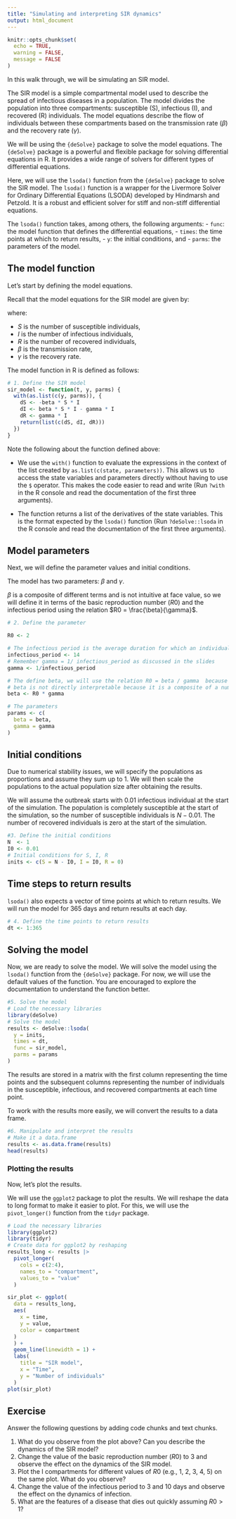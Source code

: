 ```yaml
---
title: "Simulating and interpreting SIR dynamics"
output: html_document
---
```


```r
knitr::opts_chunk$set(
  echo = TRUE,
  warning = FALSE,
  message = FALSE
)
```

In this walk through, we will be simulating an SIR model.

The SIR model is a simple compartmental model used to describe the spread of infectious diseases in a population. The model divides the population into three compartments: susceptible (S), infectious (I), and recovered (R) individuals. The model equations describe the flow of individuals between these compartments based on the transmission rate ($\beta$) and the recovery rate ($\gamma$).

<!-- ```{r, child=c('./scripts/rmd_child_01_lsoda_explanation.Rmd')} -->
<!-- ``` -->

We will be using the `{deSolve}` package to solve the model equations. The `{deSolve}` package is a powerful and flexible package for solving differential equations in R. It provides a wide range of solvers for different types of differential equations.

Here, we will use the `lsoda()` function from the `{deSolve}` package to solve the SIR model. The `lsoda()` function is a wrapper for the Livermore Solver for Ordinary Differential Equations (LSODA) developed by Hindmarsh and Petzold. It is a robust and efficient solver for stiff and non-stiff differential equations.

The `lsoda()` function takes, among others, the following arguments: - `func`: the model function that defines the differential equations, - `times`: the time points at which to return results, - `y`: the initial conditions, and - `parms`: the parameters of the model.

## The model function

Let's start by defining the model equations.

Recall that the model equations for the SIR model are given by:

\begin{align}
\frac{dS}{dt} & = \color{orange}{-\beta S I} \\
\frac{dI}{dt} & = \color{orange}{\beta S I} - \color{blue}{\gamma I} \\
\frac{dR}{dt} & = \color{blue}{\gamma I}
\end{align}

where:

- $S$ is the number of susceptible individuals,
- $I$ is the number of infectious individuals,
- $R$ is the number of recovered individuals,
- $\beta$ is the transmission rate,
- $\gamma$ is the recovery rate.


The model function in R is defined as follows:

```r
# 1. Define the SIR model
sir_model <- function(t, y, parms) {
  with(as.list(c(y, parms)), {
    dS <- -beta * S * I
    dI <- beta * S * I - gamma * I
    dR <- gamma * I
    return(list(c(dS, dI, dR)))
  })
}
```

<!-- ```{r, child=c('./scripts/rmd_child_02_model_function_components.Rmd')} -->
<!-- ``` -->

Note the following about the function defined above:

-   We use the `with()` function to evaluate the expressions in the context of the list created by `as.list(c(state, parameters))`. This allows us to access the state variables and parameters directly without having to use the `$` operator. This makes the code easier to read and write (Run `?with` in the R console and read the documentation of the first three arguments).

-   The function returns a list of the derivatives of the state variables. This is the format expected by the `lsoda()` function (Run `?deSolve::lsoda` in the R console and read the documentation of the first three arguments).

## Model parameters

Next, we will define the parameter values and initial conditions.

The model has two parameters: $\beta$ and $\gamma$.

$\beta$ is a composite of different terms and is not intuitive at face value, so we will define it in terms of the basic reproduction number ($R0$) and the infectious period using the relation $R0 = \frac{\beta}{\gamma}$.

```r
# 2. Define the parameter 

R0 <- 2

# The infectious period is the average duration for which an individual remains infectious.
infectious_period <- 14
# Remember gamma = 1/ infectious_period as discussed in the slides
gamma <- 1/infectious_period 

# The define beta, we will use the relation R0 = beta / gamma  because it is easier to interpret, that is, given an R0 and infectious period, we can calculate the corresponding beta value.
# beta is not directly interpretable because it is a composite of a number of factors.
beta <- R0 * gamma

# The parameters
params <- c(
  beta = beta,
  gamma = gamma
)
```


## Initial conditions

Due to numerical stability issues, we will specify the populations as proportions and assume they sum up to $1$. We will then scale the populations to the actual population size after obtaining the results.

We will assume the outbreak starts with $0.01$ infectious individual at the start of the simulation. The population is completely susceptible at the start of the simulation, so the number of susceptible individuals is $N - 0.01$. The number of recovered individuals is zero at the start of the simulation.
```r
#3. Define the initial conditions
N  <- 1
I0 <- 0.01
# Initial conditions for S, I, R
inits <- c(S = N - I0, I = I0, R = 0)
```

## Time steps to return results

`lsoda()` also expects a vector of time points at which to return results. We will run the model for 365 days and return results at each day.
```r
# 4. Define the time points to return results
dt <- 1:365
```

## Solving the model

Now, we are ready to solve the model. We will solve the model using the `lsoda()` function from the `{deSolve}` package. For now, we will use the default values of the function. You are encouraged to explore the documentation to understand the function better.
```r
#5. Solve the model
# Load the necessary libraries
library(deSolve)
# Solve the model
results <- deSolve::lsoda(
  y = inits,
  times = dt,
  func = sir_model,
  parms = params
)
```

The results are stored in a matrix with the first column representing the time points and the subsequent columns representing the number of individuals in the susceptible, infectious, and recovered compartments at each time point.

To work with the results more easily, we will convert the results to a data frame.

```r
#6. Manipulate and interpret the results
# Make it a data.frame
results <- as.data.frame(results)
head(results)
```

### Plotting the results

Now, let's plot the results.

We will use the `ggplot2` package to plot the results. We will reshape the data to long format to make it easier to plot. For this, we will use the `pivot_longer()` function from the `tidyr` package.
```r
# Load the necessary libraries
library(ggplot2)
library(tidyr)
# Create data for ggplot2 by reshaping
results_long <- results |>
  pivot_longer(
    cols = c(2:4),
    names_to = "compartment",
    values_to = "value"
  )

sir_plot <- ggplot(
  data = results_long,
  aes(
    x = time,
    y = value,
    color = compartment
  )
  ) +
  geom_line(linewidth = 1) +
  labs(
    title = "SIR model",
    x = "Time",
    y = "Number of individuals"
  )
plot(sir_plot)
```

## Exercise

Answer the following questions by adding code chunks and text chunks.

1. What do you observe from the plot above? Can you describe the dynamics of the SIR model?
2. Change the value of the basic reproduction number ($R0$) to 3 and observe the effect on the dynamics of the SIR model.
3. Plot the I compartments for different values of $R0$ (e.g., 1, 2, 3, 4, 5) on the same plot. What do you observe?
4. Change the value of the infectious period to 3 and 10 days and observe the effect on the dynamics of infection.
5. What are the features of a disease that dies out quickly assuming $R0 > 1$?